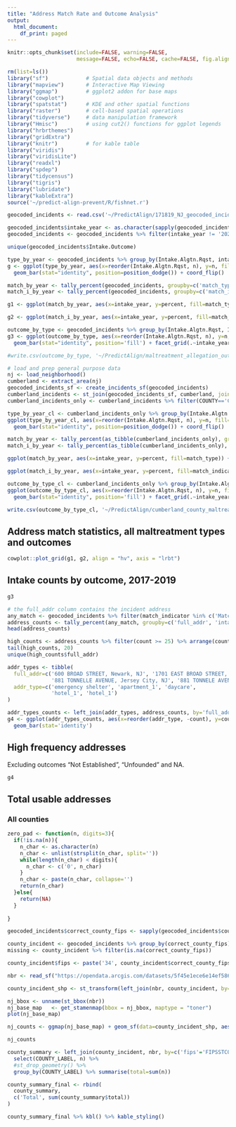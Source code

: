 ```yaml
---
title: "Address Match Rate and Outcome Analysis"
output:
  html_document:
    df_print: paged
---
```

  
```r
knitr::opts_chunk$set(include=FALSE, warning=FALSE, 
                      message=FALSE, echo=FALSE, cache=FALSE, fig.align="center")
```

```r
rm(list=ls())
library("sf")            # Spatial data objects and methods
library("mapview")       # Interactive Map Viewing
library("ggmap")         # ggplot2 addon for base maps
library("cowplot")
library("spatstat")      # KDE and other spatial functions
library("raster")        # cell-based spatial operations
library("tidyverse")     # data manipulation framework
library("Hmisc")         # using cut2() functions for ggplot legends
library("hrbrthemes")
library("gridExtra")
library("knitr")         # for kable table
library("viridis")
library("viridisLite")
library("readxl")
library("spdep")
library("tidycensus")
library("tigris")
library("lubridate")
library("kableExtra")
source('~/predict-align-prevent/R/fishnet.r')
```

```r
geocoded_incidents <- read.csv('~/PredictAlign/171819_NJ_geocoded_incidents.csv')
```

```r

geocoded_incidents$intake_year <- as.character(sapply(geocoded_incidents$Intake.RcvdDate, lubridate::year))
geocoded_incidents <- geocoded_incidents %>% filter(intake_year != '2020')

unique(geocoded_incidents$Intake.Outcome)

type_by_year <- geocoded_incidents %>% group_by(Intake.Algtn.Rqst, intake_year) %>% tally()
g <- ggplot(type_by_year, aes(x=reorder(Intake.Algtn.Rqst, n), y=n, fill=intake_year)) + 
  geom_bar(stat="identity", position=position_dodge()) + coord_flip()

match_by_year <- tally_percent(geocoded_incidents, groupby=c('match_type', 'intake_year'), percentby=c('intake_year'))
match_i_by_year <- tally_percent(geocoded_incidents, groupby=c('match_indicator', 'intake_year'), percentby=c('intake_year'))

g1 <- ggplot(match_by_year, aes(x=intake_year, y=percent, fill=match_type)) + geom_bar(stat="identity", position="fill")

g2 <- ggplot(match_i_by_year, aes(x=intake_year, y=percent, fill=match_indicator)) + geom_bar(stat="identity", position='fill')

outcome_by_type <- geocoded_incidents %>% group_by(Intake.Algtn.Rqst, Intake.Outcome, intake_year) %>% tally()
g3 <- ggplot(outcome_by_type, aes(x=reorder(Intake.Algtn.Rqst, n), y=n, fill=Intake.Outcome)) + 
  geom_bar(stat="identity", position='fill') + facet_grid(.~intake_year) + coord_flip()

#write.csv(outcome_by_type, '~/PredictAlign/maltreatment_allegation_outcome_year_summary.csv')
```

```r

# load and prep general purpose data
nj <- load_neighborhood()
cumberland <- extract_area(nj)
geocoded_incidents_sf <- create_incidents_sf(geocoded_incidents)
cumberland_incidents <- st_join(geocoded_incidents_sf, cumberland, join=st_within)
cumberland_incidents_only <- cumberland_incidents %>% filter(COUNTY=='CUMBERLAND')

type_by_year_cl <- cumberland_incidents_only %>% group_by(Intake.Algtn.Rqst, intake_year) %>% tally()
ggplot(type_by_year_cl, aes(x=reorder(Intake.Algtn.Rqst, n), y=n, fill=intake_year)) + 
  geom_bar(stat="identity", position=position_dodge()) + coord_flip()

match_by_year <- tally_percent(as_tibble(cumberland_incidents_only), groupby=c('match_type', 'intake_year'), percentby=c('intake_year'))
match_i_by_year <- tally_percent(as_tibble(cumberland_incidents_only), groupby=c('match_indicator', 'intake_year'), percentby=c('intake_year'))

ggplot(match_by_year, aes(x=intake_year, y=percent, fill=match_type)) + geom_bar(stat="identity", position="fill")

ggplot(match_i_by_year, aes(x=intake_year, y=percent, fill=match_indicator)) + geom_bar(stat="identity", position='fill')

outcome_by_type_cl <- cumberland_incidents_only %>% group_by(Intake.Algtn.Rqst, Intake.Outcome, intake_year) %>% tally()
ggplot(outcome_by_type_cl, aes(x=reorder(Intake.Algtn.Rqst, n), y=n, fill=Intake.Outcome)) + 
  geom_bar(stat="identity", position='fill') + facet_grid(.~intake_year) + coord_flip()

write.csv(outcome_by_type_cl, '~/PredictAlign/cumberland_county_maltreatment_allegation_outcome_year_summary.csv')
```

## Address match statistics, all maltreatment types and outcomes

```r
cowplot::plot_grid(g1, g2, align = "hv", axis = "lrbt")
```

## Intake counts by outcome, 2017-2019

```r
g3
```

```r
# the full_addr column contains the incident address
any_match <- geocoded_incidents %>% filter(match_indicator %in% c('Match', 'Tie'))
address_counts <- tally_percent(any_match, groupby=c('full_addr', 'intake_year'), percentby=c('intake_year'))
head(address_counts)

high_counts <- address_counts %>% filter(count >= 25) %>% arrange(count)
tail(high_counts, 20)
unique(high_counts$full_addr)

addr_types <- tibble(
  full_addr=c('600 BROAD STREET, Newark, NJ', '1701 EAST BROAD STREET, Millville, NJ', '343 15TH AVENUE, Paterson, NJ',
              '881 TONNELLE AVENUE, Jersey City, NJ', '881 TONNELE AVENUE, Jersey City, NJ'),
  addr_type=c('emergency shelter', 'apartment_1', 'daycare',
              'hotel_1', 'hotel_1')
)

addr_types_counts <- left_join(addr_types, address_counts, by='full_addr')
g4 <- ggplot(addr_types_counts, aes(x=reorder(addr_type, -count), y=count, fill=intake_year)) + 
  geom_bar(stat='identity')
```

## High frequency addresses

Excluding outcomes "Not Established", "Unfounded" and NA.

```r
g4
```

## Total usable addresses

### All counties

```r

zero_pad <- function(n, digits=3){
  if(!is.na(n)){
    n_char <- as.character(n)
    n_char <- unlist(strsplit(n_char, split=''))
    while(length(n_char) < digits){
      n_char <- c('0', n_char)
    }
    n_char <- paste(n_char, collapse='')
    return(n_char)
  }else{
    return(NA)
  }
  
}

geocoded_incidents$correct_county_fips <- sapply(geocoded_incidents$county_fips, zero_pad)

county_incident <- geocoded_incidents %>% group_by(correct_county_fips) %>% summarise(n=sum(n()))
missing <- county_incident %>% filter(is.na(correct_county_fips))

county_incident$fips <- paste('34', county_incident$correct_county_fips, sep='')

nbr <- read_sf("https://opendata.arcgis.com/datasets/5f45e1ece6e14ef5866974a7b57d3b95_1.geojson") %>%  st_sf() 

county_incident_shp <- st_transform(left_join(nbr, county_incident, by=c('FIPSSTCO'='fips')), crs=crs(nbr))

nj_bbox <- unname(st_bbox(nbr))
nj_base_map   <- get_stamenmap(bbox = nj_bbox, maptype = "toner")
plot(nj_base_map)

nj_counts <- ggmap(nj_base_map) + geom_sf(data=county_incident_shp, aes(fill=n), inherit.aes = FALSE)
```

```r
nj_counts
```

```r
county_summary <- left_join(county_incident, nbr, by=c('fips'='FIPSSTCO')) %>%
  select(COUNTY_LABEL, n) %>% 
  #st_drop_geometry() %>%
  group_by(COUNTY_LABEL) %>% summarise(total=sum(n))

county_summary_final <- rbind(
  county_summary,
  c('Total', sum(county_summary$total))
)
```

```r
county_summary_final %>% kbl() %>% kable_styling()
```
